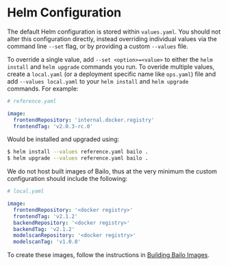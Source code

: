 
# Helm Configuration

The default Helm configuration is stored within `values.yaml`. You should not alter this configuration directly, instead
overriding individual values via the command line `--set` flag, or by providing a custom `--values` file.

To override a single value, add `--set <option>=<value>` to either the `helm install` and `helm upgrade` commands you
run. To overide multiple values, create a `local.yaml` (or a deployment specific name like `ops.yaml`) file and add
`--values local.yaml` to your `helm install` and `helm upgrade` commands. For example:

```yaml
# reference.yaml

image:
  frontendRepository: 'internal.docker.registry'
  frontendTag: 'v2.0.3-rc.0'
```

Would be installed and upgraded using:

```bash
$ helm install --values reference.yaml bailo .
$ helm upgrade --values reference.yaml bailo .
```

We do not host built images of Bailo, thus at the very minimum the custom configuration should include the following:

```yaml
# local.yaml

image:
  frontendRepository: '<docker registry>'
  frontendTag: 'v2.1.2'
  backendRepository: '<docker registry>'
  backendTag: 'v2.1.2'
  modelscanRepository: '<docker registry>'
  modelscanTag: 'v1.0.0'
```

To create these images, follow the instructions in [Building Bailo Images](../building-the-bailo-image).

